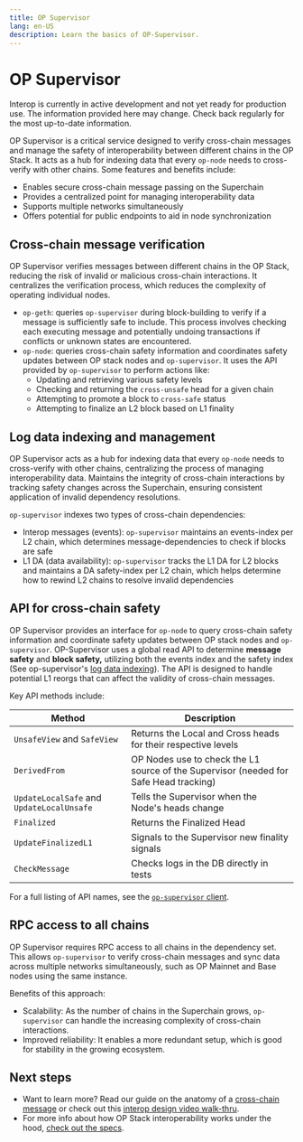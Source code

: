 ```yaml
---
title: OP Supervisor
lang: en-US
description: Learn the basics of OP-Supervisor.
---
```



# OP Supervisor

<Callout>
  Interop is currently in active development and not yet ready for production use. The information provided here may change. Check back regularly for the most up-to-date information.
</Callout>

OP Supervisor is a critical service designed to verify cross-chain messages and manage the safety of interoperability between different chains in the OP Stack. It acts as a hub for indexing data that every `op-node` needs to cross-verify with other chains.
Some features and benefits include:

*   Enables secure cross-chain message passing on the Superchain
*   Provides a centralized point for managing interoperability data
*   Supports multiple networks simultaneously
*   Offers potential for public endpoints to aid in node synchronization

## Cross-chain message verification

OP Supervisor verifies messages between different chains in the OP Stack, reducing the risk of invalid or malicious cross-chain interactions.⁠ It centralizes the verification process, which reduces the complexity of operating individual nodes⁠.⁠

*   `op-geth`: queries `op-supervisor` during block-building to verify if a message is sufficiently safe to include. This process involves checking each executing message and potentially undoing transactions if conflicts or unknown states are encountered.
*   `op-node`: queries cross-chain safety information and coordinates safety updates between OP stack nodes and `op-supervisor`. It uses the API provided by `op-supervisor` to perform actions like:
    *   Updating and retrieving various safety levels
    *   Checking and returning the `cross-unsafe` head for a given chain
    *   Attempting to promote a block to `cross-safe` status
    *   Attempting to finalize an L2 block based on L1 finality

## Log data indexing and management

OP Supervisor acts as a hub for indexing data that every `op-node` needs to cross-verify with other chains, centralizing the process of managing interoperability data. Maintains the integrity of cross-chain interactions by tracking safety changes⁠ across the Superchain, ensuring consistent application of invalid dependency resolutions. ⁠

`op-supervisor` indexes two types of cross-chain dependencies:

*   Interop messages (events): `op-supervisor` maintains an events-index per L2 chain, which determines message-dependencies to check if blocks are safe
*   L1 DA (data availability): `op-supervisor` tracks the L1 DA for L2 blocks and maintains a DA safety-index per L2 chain, which helps determine how to rewind L2 chains to resolve invalid dependencies

## API for cross-chain safety

OP Supervisor provides an interface for `op-node` to query cross-chain safety information and coordinate safety updates between OP stack nodes and `op-supervisor⁠⁠`. OP-Supervisor uses a global read API to determine **message safety** and **block safety,** utilizing both the events index and the safety index (See op-supervisor's [log data indexing](#log-data-indexing-and-management)). The API is designed to handle potential L1 reorgs that can affect the validity of cross-chain messages⁠.

Key API methods include:

| Method                                    | Description                                                                           |
| ----------------------------------------- | ------------------------------------------------------------------------------------- |
| `UnsafeView` and `SafeView`               | Returns the Local and Cross heads for their respective levels                         |
| `DerivedFrom`                             | OP Nodes use to check the L1 source of the Supervisor (needed for Safe Head tracking) |
| `UpdateLocalSafe` and `UpdateLocalUnsafe` | Tells the Supervisor when the Node's heads change                                     |
| `Finalized`                               | Returns the Finalized Head                                                            |
| `UpdateFinalizedL1`                       | Signals to the Supervisor new finality signals                                        |
| `CheckMessage`                            | Checks logs in the DB directly in tests                                               |

For a full listing of API names, see the [`op-supervisor` client](https://github.com/ethereum-optimism/optimism/blob/develop/op-service/sources/supervisor_client.go).

## RPC access to all chains

OP Supervisor requires RPC access to all chains in the dependency set. This allows `op-supervisor` to verify cross-chain messages and sync data across multiple networks simultaneously, such as OP Mainnet and Base nodes using the same instance.

Benefits of this approach:

*   Scalability: As the number of chains in the Superchain grows, `op-supervisor` can handle the increasing complexity of cross-chain interactions.
*   Improved reliability: It enables a more redundant setup, which is good for stability in the growing ecosystem.

## Next steps

*   Want to learn more? Read our guide on the anatomy of a [cross-chain message](/stack/interop/cross-chain-message) or check out this [interop design video walk-thru](https://www.youtube.com/watch?v=FKc5RgjtGes).
*   For more info about how OP Stack interoperability works under the hood, [check out the specs](https://specs.optimism.io/interop/overview.html).

